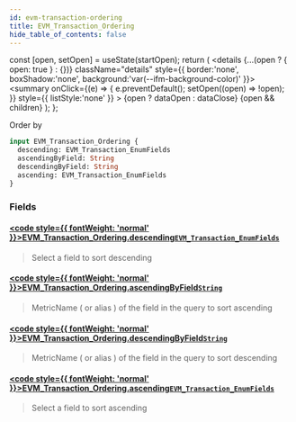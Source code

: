 ```yaml
---
id: evm-transaction-ordering
title: EVM_Transaction_Ordering
hide_table_of_contents: false
---
```







  const [open, setOpen] = useState(startOpen);
  return (
    <details {...(open ? { open: true } : {})} className="details" style={{ border:'none', boxShadow:'none', background:'var(--ifm-background-color)' }}>
      <summary
        onClick={(e) => {
          e.preventDefault();
          setOpen((open) => !open);
        }}
        style={{ listStyle:'none' }}
      >
      {open ? dataOpen : dataClose}
      </summary>
      {open && children}
    </details>
  );
};




Order by


```graphql
input EVM_Transaction_Ordering {
  descending: EVM_Transaction_EnumFields
  ascendingByField: String
  descendingByField: String
  ascending: EVM_Transaction_EnumFields
}
```




### Fields

#### [<code style={{ fontWeight: 'normal' }}>EVM_Transaction_Ordering.<b>descending</b></code>](#)<Bullet />[`EVM_Transaction_EnumFields`](/docs/graphql-reference/enums/evm-transaction-enum-fields) <Badge class="secondary" text="enum"/>
> Select a field to sort descending
> 

#### [<code style={{ fontWeight: 'normal' }}>EVM_Transaction_Ordering.<b>ascendingByField</b></code>](#)<Bullet />[`String`](/docs/graphql-reference/scalars/string) <Badge class="secondary" text="scalar"/>
> MetricName ( or alias ) of the field in the query to sort ascending
> 

#### [<code style={{ fontWeight: 'normal' }}>EVM_Transaction_Ordering.<b>descendingByField</b></code>](#)<Bullet />[`String`](/docs/graphql-reference/scalars/string) <Badge class="secondary" text="scalar"/>
> MetricName ( or alias ) of the field in the query to sort descending
> 

#### [<code style={{ fontWeight: 'normal' }}>EVM_Transaction_Ordering.<b>ascending</b></code>](#)<Bullet />[`EVM_Transaction_EnumFields`](/docs/graphql-reference/enums/evm-transaction-enum-fields) <Badge class="secondary" text="enum"/>
> Select a field to sort ascending
> 



